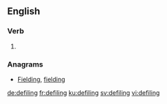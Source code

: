
==English==

===Verb===
{{head|en|present participle}}

# {{present participle of|defile|lang=en}}

===Anagrams===
* [[Fielding#English|Fielding]], [[fielding#English|fielding]]

[[de:defiling]]
[[fr:defiling]]
[[ku:defiling]]
[[sv:defiling]]
[[vi:defiling]]